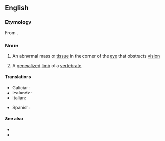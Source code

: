 ==English==

===Etymology===
From {{bor|en|grc|πτερύγιον}}.

===Noun===
{{wikipedia}}
{{en-noun|s|pterygia}}

# {{lb|en|medicine}} An abnormal mass of [[tissue]] in the corner of the [[eye]] that obstructs [[vision]]
# {{lb|en|anatomy}} A [[generalized]] [[limb]] of a [[vertebrate]].

====Translations====
{{trans-top|an abnormal mass of tissue in the corner of the eye}}
* Galician: {{t+|gl|pterixio|m}}
* Icelandic: {{t+|is|glæruvængur|m}}
* Italian: {{t|it|pterigio|m}}
{{trans-mid}}
* Spanish: {{t|es|pterigión|m}}
{{trans-bottom}}

====See also====
* {{l|en|pterygiate}}
* {{l|en|webeye}}
